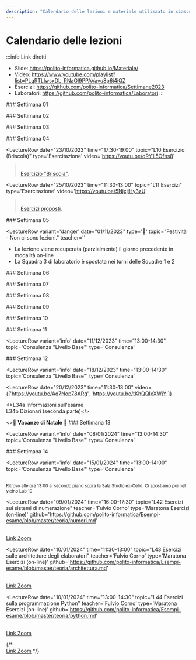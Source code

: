```yaml
---
description: "Calendario delle lezioni e materiale utilizzato in ciascuna lezione"
---
```



# Calendario delle lezioni

:::info Link diretti
- Slide: https://polito-informatica.github.io/Materiale/
- Video: https://www.youtube.com/playlist?list=PLqRTLlwsxDL_RNaOl9PPAVavu8p6j4iQZ
- Esercizi: https://github.com/polito-informatica/Settimane2023
- Laboratori: https://github.com/polito-informatica/Laboratori
:::


<LectureTable defaultTeacher="Fulvio Corno" defaultType="Lezione">

<LectureDivider>
### Settimana 01
</LectureDivider>

<LectureRow
    date="02/10/2023" time="17:30-19:00"
    topic="L01a Introduzione al corso"
    pdf="https://polito-informatica.github.io/Materiale/Unita'%200%20-%20Introduzione%20al%20corso%20(Corno).pdf"
    video='https://youtu.be/f3tehZZBNSA'
/>

<LectureRow
    date="02/10/2023" 
    topic="L01b L'ecosistema Python"
    type='Video'
    video='https://youtu.be/dNYvofNN98c'
/>

<LectureRow
    date="02/10/2023" 
    topic="L01c Informazioni pratiche"
    type='Video'
    video='https://youtu.be/2GMNC7sC_50'
/>

<LectureRow
    date="04/10/2023"  time='11:30-13:00'
    topic="L02 Programmazione, Algoritmi, Pseudo-Codice"
    type='Lezione'
    pdf='https://polito-informatica.github.io/Materiale/P1-La_Programmazione.pdf'
    video='https://youtu.be/_mTIX5UXMFI'
/>

<LectureRow
    date="04/10/2023" time='13:00-14:30'
    topic="L03 Diagrammi di flusso. Introduzione a Python."
    type='Lezione'
    video='https://youtu.be/qGZOWUclzns'
/>

<LectureRow 
    date='' time=''
    topic='Esercizi della settimana'
    teacher='' type=''
    zip='https://github.com/polito-informatica/Settimane2023/raw/main/Settimana01.zip'
/>

<LectureDivider>
### Settimana 02
</LectureDivider>

<LectureRow
    date="09/10/2023" time="17:30-19:00"
    topic="L04 Variabili e valori. Numeri e espressioni"
    pdf="https://polito-informatica.github.io/Materiale/P2-Numeri_e_stringhe.pdf"
    video='https://youtu.be/UBe14inzNU4'
/>

<LectureRow
    date="10/10/2023" time=""
    topic='Numeri Complessi'
    type='Video Extra'
    video='https://youtu.be/FR5ETBIYodQ'
/>

<LectureRow
    date="11/10/2023" time="11:30-13:00"
    topic="L05 Esercizio su espressioni. Introduzione alle Stringhe"
    video='https://youtu.be/fnLDHDVkOwU'
/>

<LectureRow
    date="11/10/2023" time="13:00-14:30"
    topic="L06 Operazioni sulle stringhe"
    video='https://youtu.be/u0BTBG9uQ-Y'
/>

<LectureRow
    date="11/10/2023" time="16:00-17:30"
    topic="Lab01 - Squadra 3 - Flow chart e primi programmi"
    teacher='Roberta Bardini'
    type='Laboratorio'
    pdf='https://github.com/polito-informatica/Laboratori/blob/main/Lab01/Lab01_testo.pdf?raw=true'
/>

<LectureRow
    date="12/10/2023" time="11:30-13:00"
    topic="Lab01 - Squadra 1 - Flow chart e primi programmi"
    teacher='Roberta Bardini'
    type='Laboratorio'
    pdf='https://github.com/polito-informatica/Laboratori/blob/main/Lab01/Lab01_testo.pdf?raw=true'
/>

<LectureRow
    date="12/10/2023" time="13:00-14:30"
    topic="Lab01 - Squadra 2 - Flow chart e primi programmi"
    teacher='Roberta Bardini'
    type='Laboratorio'
    pdf='https://github.com/polito-informatica/Laboratori/blob/main/Lab01/Lab01_testo.pdf?raw=true'
/>

<LectureRow 
    date='' time=''
    topic='Esercizi della settimana'
    teacher='' type=''
    zip='https://github.com/polito-informatica/Settimane2023/raw/main/Settimana02.zip'
/>

<LectureDivider>
### Settimana 03
</LectureDivider>

<LectureRow
    date="16/10/2023" time="17:30-19:00"
    topic="L07 Rappresentazione dell'informazione"
    pdf="https://polito-informatica.github.io/Materiale/T1-Rappresentazione_dati.pdf"
    type='Lezione on-line'
    video='https://youtu.be/hN0bjnQ0SL4'
/>

<LectureRow
    date="17/10/2023" time=""
    topic='Calcolo simbolico (SymPy)'
    type='Video Extra'
    video='https://youtu.be/qQc83MPkscI'
/>

<LectureRow
    date="18/10/2023" time="11:30-13:00"
    topic="L08 Input. Formattazione output. Decisioni (if)."
    pdf='https://polito-informatica.github.io/Materiale/P3-Decisioni.pdf'
    video='https://youtu.be/cIxbZjwEt4w'
/>

<LectureRow
    date="18/10/2023" time="13:00-14:30"
    topic="L09 Confronti. Espressioni booleane."
    video='https://youtu.be/cIxbZjwEt4w'
/>

<LectureRow
    date="18/10/2023" time="16:00-17:30"
    topic="Lab02 - Squadra 3 - Variabili, aritmetica, stringhe"
    teacher='Roberta Bardini'
    type='Laboratorio'
    pdf='https://github.com/polito-informatica/Laboratori/blob/main/Lab02/Lab02_testo.pdf?raw=true'
/>

<LectureRow
    date="19/10/2023" time="11:30-13:00"
    topic="Lab02 - Squadra 1 - Variabili, aritmetica, stringhe"
    teacher='Roberta Bardini'
    type='Laboratorio'
    pdf='https://github.com/polito-informatica/Laboratori/blob/main/Lab02/Lab02_testo.pdf?raw=true'
/>

<LectureRow
    date="19/10/2023" time="13:00-14:30"
    topic="Lab02 - Squadra 2 - Variabili, aritmetica, stringhe"
    teacher='Roberta Bardini'
    type='Laboratorio'
    pdf='https://github.com/polito-informatica/Laboratori/blob/main/Lab02/Lab02_testo.pdf?raw=true'
/>

<LectureRow 
    date='' time=''
    topic='Esercizi della settimana'
    teacher='' type=''
    zip='https://github.com/polito-informatica/Settimane2023/raw/main/Settimana03.zip'
/>

<LectureDivider>
### Settimana 04
</LectureDivider>

<LectureRow
    date="23/10/2023" time="17:30-19:00"
    topic="L10 Esercizio (Briscola)"
    type='Esercitazione'
    video='https://youtu.be/dRY1i5Ofns8'
><br/><a href='https://github.com/polito-informatica/Settimane2023/blob/main/Settimana03/briscola.md'>Esercizio "Briscola"</a>. </LectureRow>

<LectureRow
    date="25/10/2023" time="11:30-13:00"
    topic="L11 Esercizi"
    type='Esercitazione'
    video='https://youtu.be/5NjxjlHy3zU'
><br/><a href='https://github.com/polito-informatica/Settimane2023/blob/main/Settimana04/esercizi.md'>Esercizi proposti</a>.</LectureRow>

<LectureRow
    date="25/10/2023" time="13:00-14:30"
    topic="L12 Cicli while"
    pdf='https://polito-informatica.github.io/Materiale/P4-Cicli.pdf'
    video='https://youtu.be/ZXS34El6d6c'
/>

<LectureRow
    date="25/10/2023" time="16:00-17:30"
    topic="Lab03 - Squadra 3 - Espressioni. Costrutti condizionali."
    teacher='Roberta Bardini'
    type='Laboratorio'
    pdf='https://github.com/polito-informatica/Laboratori/blob/main/Lab03/Lab03_testo.pdf?raw=true'
/>

<LectureRow
    date="26/10/2023" time="11:30-13:00"
    topic="Lab03 - Squadra 1 - Espressioni. Costrutti condizionali."
    teacher='Roberta Bardini'
    type='Laboratorio'
    pdf='https://github.com/polito-informatica/Laboratori/blob/main/Lab03/Lab03_testo.pdf?raw=true'
/>

<LectureRow
    date="26/10/2023" time="13:00-14:30"
    topic="Lab03 - Squadra 2 - Espressioni. Costrutti condizionali."
    teacher='Lorenzo Martini'
    type='Laboratorio'
    pdf='https://github.com/polito-informatica/Laboratori/blob/main/Lab03/Lab03_testo.pdf?raw=true'
/>

<LectureRow
    date="27/10/2023" time=""
    topic='Espressioni Regolari (Regex)'
    type='Video Extra'
    video='https://youtu.be/6ypb-rkIt_Q'
/>

<LectureRow 
    date='' time=''
    topic='Esercizi della settimana'
    teacher='' type=''
    zip='https://github.com/polito-informatica/Settimane2023/raw/main/Settimana04.zip'
/>

<LectureDivider>
### Settimana 05
</LectureDivider>


<LectureRow
    date="30/10/2023" time="17:30-19:00"
    topic="L13 Cicli while (parte 2)"
    video='https://youtu.be/8Ro0QRlUmeM'
/>

<LectureRow
    variant='warning'
    date="31/10/2023" time="16:00-17:30"
    topic="L14 Rappresentazione dell'informazione (seconda parte)"
    type='Lezione on-line'
    video='https://youtu.be/oOTIgdbmoxU'
/>


<LectureRow
    variant='danger'
    date="01/11/2023"
    type='🎃'
    topic="Festività - Non ci sono lezioni."
    teacher=''
>
<ul style={{'lineHeight':'95%', 'fontSize': '90%', 'marginBottom':'3pt'}}>
<li>La lezione viene recuperata (parzialmente) il giorno precedente in modalità on-line</li>
<li>La Squadra 3 di laboratorio è spostata nei turni delle Squadre 1 e 2</li>
</ul>
</LectureRow>

<LectureRow
    date="02/11/2023" time="11:30-13:00"
    topic="Lab04 - Squadra 1 + Squadra 3 - Cicli while e for"
    teacher='Roberta Bardini'
    type='Laboratorio'
    pdf='https://github.com/polito-informatica/Laboratori/blob/main/Lab04/Lab04_testo.pdf?raw=true'
/>

<LectureRow
    date="02/11/2023" time="13:00-14:30"
    topic="Lab04 - Squadra 2 + Squadra 3 - Cicli while e for"
    teacher='Lorenzo Martini'
    type='Laboratorio'
    pdf='https://github.com/polito-informatica/Laboratori/blob/main/Lab04/Lab04_testo.pdf?raw=true'
/>

<LectureRow 
    date='' time=''
    topic='Esercizi della settimana'
    teacher='' type=''
    zip='https://github.com/polito-informatica/Settimane2023/raw/main/Settimana05.zip'
/>

<LectureDivider>
### Settimana 06
</LectureDivider>


<LectureRow
    date="06/11/2023" time="17:30-19:00"
    topic="L15 Esercizi sui cicli"
    teacher='Roberta Bardini'
    video='https://youtu.be/ELjJ53BETRA'
/>

<LectureRow
    date="08/11/2023" time="11:30-13:00"
    topic="L16 Cicli 'for'. Cicli annidati."
    video='https://youtu.be/uwJOBomsyws'
/>

<LectureRow
    date="08/11/2023" time="13:00-14:30"
    topic="L17 Esercizi sui cicli (nomi propri)"
    video='https://youtu.be/TesvXIwuoHw'
/>

<LectureRow
    date="08/11/2023" time="16:00-17:30"
    topic="Lab05 - Squadra 3 - Ripasso Condizionali e Cicli."
    teacher='Fulvio Corno'
    type='Laboratorio'
    pdf='https://github.com/polito-informatica/Laboratori/blob/main/Lab05/Lab05_testo.pdf?raw=true'
/>

<LectureRow
    date="09/11/2023" time="11:30-13:00"
    topic="Lab05 - Squadra 1 - Ripasso Condizionali e Cicli."
    teacher='Lorenzo Martini'
    type='Laboratorio'
    pdf='https://github.com/polito-informatica/Laboratori/blob/main/Lab05/Lab05_testo.pdf?raw=true'
/>

<LectureRow
    date="09/11/2023" time="13:00-14:30"
    topic="Lab05 - Squadra 2 - Ripasso Condizionali e Cicli."
    teacher='Lorenzo Martini'
    type='Laboratorio'
    pdf='https://github.com/polito-informatica/Laboratori/blob/main/Lab05/Lab05_testo.pdf?raw=true'
/>

<LectureRow 
    date='' time=''
    topic='Esercizi della settimana'
    teacher='' type=''
    zip='https://github.com/polito-informatica/Settimane2023/raw/main/Settimana06.zip'
/>

<LectureDivider>
### Settimana 07
</LectureDivider>


<LectureRow
    date="13/11/2023" time="17:30-19:00"
    topic="L18 Funzioni"
    pdf='https://polito-informatica.github.io/Materiale/P5-Funzioni.pdf'
    video='https://youtu.be/nuIXhT0t28Q'
/>

<LectureRow
    date="15/11/2023" time="11:30-13:00"
    topic="L19 Introduzione alle Liste"
    pdf='https://polito-informatica.github.io/Materiale/P6-Liste_e_Tabelle.pdf'
    video='https://youtu.be/WSI90K-Olqk'
/>

<LectureRow
    date="15/11/2023" time="13:00-14:30"
    topic="L20 Funzioni e metodi sulle liste"
    video='https://youtu.be/VZAnBgpwnr8'
/>

<LectureRow
    date="15/11/2023" time="16:00-17:30"
    topic="Lab06 - Squadra 3 - Funzioni."
    teacher='Roberta Bardini'
    type='Laboratorio'
    pdf='https://github.com/polito-informatica/Laboratori/blob/main/Lab06/Lab06_testo.pdf?raw=true'
/>

<LectureRow
    date="16/11/2023" time="11:30-13:00"
    topic="Lab06 - Squadra 1 - Funzioni."
    teacher='Lorenzo Martini'
    type='Laboratorio'
    pdf='https://github.com/polito-informatica/Laboratori/blob/main/Lab06/Lab06_testo.pdf?raw=true'
/>

<LectureRow
    date="16/11/2023" time="13:00-14:30"
    topic="Lab06 - Squadra 2 - Funzioni."
    teacher='Lorenzo Martini'
    type='Laboratorio'
    pdf='https://github.com/polito-informatica/Laboratori/blob/main/Lab06/Lab06_testo.pdf?raw=true'
/>

<LectureRow 
    date='' time=''
    topic='Esercizi della settimana'
    teacher='' type=''
    zip='https://github.com/polito-informatica/Settimane2023/raw/main/Settimana07.zip'
/>

<LectureDivider>
### Settimana 08
</LectureDivider>


<LectureRow
    date="20/11/2023" time="17:30-19:00"
    topic="L21 Esercizi sulle liste"
    teacher='Roberta Bardini'
    video='https://youtu.be/7QnXEefP9PQ'
/>

<LectureRow
    date="22/11/2023" time="11:30-13:00"
    topic="L22 Operazioni sulle liste. Comprehension. Liste e funzioni."
    video='https://youtu.be/D3Inh12GdQ8'
/>

<LectureRow
    date="22/11/2023" time="13:00-14:30"
    topic="L23 Liste e funzioni. Tuple. Esercizio."
    video='https://youtu.be/eUgE9QEycZU'
/>

<LectureRow
    date="22/11/2023" time="16:00-17:30"
    topic="Lab07 - Squadra 3 - Liste."
    teacher='Roberta Bardini'
    type='Laboratorio'
    pdf='https://github.com/polito-informatica/Laboratori/blob/main/Lab07/Lab07_testo.pdf?raw=true'
/>

<LectureRow
    date="23/11/2023" time="11:30-13:00"
    topic="Lab07 - Squadra 1 - Liste."
    teacher='Lorenzo Martini'
    type='Laboratorio'
    pdf='https://github.com/polito-informatica/Laboratori/blob/main/Lab07/Lab07_testo.pdf?raw=true'
/>

<LectureRow
    date="23/11/2023" time="13:00-14:30"
    topic="Lab07 - Squadra 2 - Liste."
    teacher='Lorenzo Martini'
    type='Laboratorio'
    pdf='https://github.com/polito-informatica/Laboratori/blob/main/Lab07/Lab07_testo.pdf?raw=true'
/>

<LectureRow 
    date='' time=''
    topic='Esercizi della settimana'
    teacher='' type=''
    zip='https://github.com/polito-informatica/Settimane2023/raw/main/Settimana08.zip'
/>

<LectureDivider>
### Settimana 09
</LectureDivider>


<LectureRow
    variant='danger'
    date="27/11/2023" time="17:30-19:00"
    topic="Lezione posticipata al 29/11 ore 08:30 (scambio con Chimica)"
    teacher=''
/>

<LectureRow
    variant='warning'
    date="29/11/2023" time="08:30-10:00"
    topic="L24 Esercizi sulle liste II"
    teacher='Roberta Bardini'
    video='https://youtu.be/vL0b4bSluWw'
/>

<LectureRow
    date="29/11/2023" time="11:30-13:00"
    topic="L25 Introduzione alle tabelle"
    video='https://youtu.be/nIIWImaqdvw'
/>

<LectureRow
    date="29/11/2023" time="13:00-14:30"
    topic="L26 Esercizio sulle tabelle (Campo minato)"
    type='Esercitazione'
    video='https://youtu.be/VUSpWNzuDlk'
/>

<LectureRow
    date="29/11/2023" time="16:00-17:30"
    topic="Lab08 - Squadra 3 - Liste, Tabelle."
    teacher='Roberta Bardini'
    type='Laboratorio'
    pdf='https://github.com/polito-informatica/Laboratori/blob/main/Lab08/Lab08_testo.pdf?raw=true'
/>

<LectureRow
    date="29/11/2023" time="11:30-13:00"
    topic="Lab08 - Squadra 1 - Liste, Tabelle."
    teacher='Lorenzo Martini'
    type='Laboratorio'
    pdf='https://github.com/polito-informatica/Laboratori/blob/main/Lab08/Lab08_testo.pdf?raw=true'
/>

<LectureRow
    date="29/11/2023" time="13:00-14:30"
    topic="Lab08 - Squadra 2 - Liste, Tabelle."
    teacher='Lorenzo Martini'
    type='Laboratorio'
    pdf='https://github.com/polito-informatica/Laboratori/blob/main/Lab08/Lab08_testo.pdf?raw=true'
/>

<LectureRow 
    date='' time=''
    topic='Esercizi della settimana'
    teacher='' type=''
    zip='https://github.com/polito-informatica/Settimane2023/raw/main/Settimana09.zip'
/>


<LectureDivider>
### Settimana 10
</LectureDivider>

<LectureRow
    date="04/12/2023" time="17:30-19:00"
    topic="L27 Introduzione ai file"
    pdf='https://polito-informatica.github.io/Materiale/P7-File_e_Eccezioni.pdf'
    video='https://youtu.be/-qaMUck5Yc0'
/>

<LectureRow
    date="06/12/2023" time="11:30-13:00"
    topic="L28 Elaborazione di file di testo"
    video='https://youtu.be/iENCH5w2BQU'
/>

<LectureRow
    date="06/12/2023" time="13:00-14:30"
    topic="L29 Risoluzione tema d'esame: 'Tempesta'"
    github='https://github.com/polito-informatica/Esempi-esame/tree/master/esami2022-23/tempesta'
    type='Esercitazione'
    video='https://youtu.be/YMGekKwgfwA'
/>

<LectureRow
    date="06/12/2023" time="16:00-17:30"
    topic="Lab09 - Squadra 3 - Ripasso Cicli, Liste, Tabelle."
    teacher='Roberta Bardini'
    type='Laboratorio'
    pdf='https://github.com/polito-informatica/Laboratori/blob/main/Lab09/Lab09_testo.pdf?raw=true'
/>

<LectureRow
    date="07/12/2023" time="11:30-13:00"
    topic="Lab09 - Squadra 1 - Ripasso Cicli, Liste, Tabelle."
    teacher='Roberta Bardini'
    type='Laboratorio'
    pdf='https://github.com/polito-informatica/Laboratori/blob/main/Lab09/Lab09_testo.pdf?raw=true'
/>

<LectureRow
    date="07/12/2023" time="13:00-14:30"
    topic="Lab09 - Squadra 2 - Ripasso Cicli, Liste, Tabelle."
    teacher='Roberta Bardini'
    type='Laboratorio'
    pdf='https://github.com/polito-informatica/Laboratori/blob/main/Lab09/Lab09_testo.pdf?raw=true'
/>

<LectureRow 
    date='' time=''
    topic='Esercizi della settimana'
    teacher='' type=''
    zip='https://github.com/polito-informatica/Settimane2023/raw/main/Settimana10.zip'
/>

<LectureDivider>
### Settimana 11
</LectureDivider>

<LectureRow variant='info'
    date="11/12/2023" time="13:00-14:30"
    topic='Consulenza "Livello Base"'
    type='Consulenza'
></LectureRow>

<LectureRow
    date="11/12/2023" time="17:30-19:00"
    topic="L30 Esercizio su file di testo (Popolazione)"
    type='Esercitazione'
    teacher='Fulvio Corno'
    video='https://youtu.be/EJkAjS_7MAY'
/>

<LectureRow
    date="13/12/2023" time="11:30-13:00"
    topic="L31 File CSV"
    video='https://youtu.be/sIuUFZJH22Y'
/>

<LectureRow
    date="13/12/2023" time="13:00-14:30"
    topic="L32 Eccezioni"
    video='https://youtu.be/jxXGYWm5V14'
/>

<LectureRow
    date="13/12/2023" time="16:00-17:30"
    topic="Lab10 - Squadra 3 - File, eccezioni."
    teacher='Lorenzo Martini'
    type='Laboratorio'
    pdf='https://github.com/polito-informatica/Laboratori/blob/main/Lab10/Lab10_testo.pdf?raw=true'
/>

<LectureRow
    date="14/12/2023" time="11:30-13:00"
    topic="Lab10 - Squadra 1 - File, eccezioni."
    teacher='Lorenzo Martini'
    type='Laboratorio'
    pdf='https://github.com/polito-informatica/Laboratori/blob/main/Lab10/Lab10_testo.pdf?raw=true'
/>

<LectureRow
    date="14/12/2023" time="13:00-14:30"
    topic="Lab10 - Squadra 2 - File, eccezioni."
    teacher='Lorenzo Martini'
    type='Laboratorio'
    pdf='https://github.com/polito-informatica/Laboratori/blob/main/Lab10/Lab10_testo.pdf?raw=true'
/>

<LectureRow 
    date='' time=''
    topic='Esercizi della settimana'
    zip='https://github.com/polito-informatica/Settimane2023/raw/main/Settimana11.zip'
    teacher='' type=''
/>

<LectureDivider>
### Settimana 12
</LectureDivider>

<LectureRow variant='info'
    date="18/12/2023" time="13:00-14:30"
    topic='Consulenza "Livello Base"'
    type='Consulenza'
></LectureRow>

<LectureRow
    date="18/12/2023" time="17:30-19:00"
    topic="L33 Insiemi. Dizionari (prima parte)"
    pdf='https://polito-informatica.github.io/Materiale/P8-Strutture_dati_complesse.pdf'
    video='https://youtu.be/VTtox20aYiA'
/>

<LectureRow
    date="20/12/2023" time="11:30-13:00"
    video={['https://youtu.be/Aq7Nop78ARg', 'https://youtu.be/tKhQQIxXWjY']}
>
<>L34a Informazioni sull'esame<br/>
L34b Dizionari (seconda parte)</>
</LectureRow>

<LectureRow
    date="20/12/2023" time="13:00-14:30"
    topic="L35 Ordinamenti avanzati. Strutture dati complesse."
    video='https://youtu.be/jViNWMTWgAE'
/>

<LectureRow
    date="20/12/2023" time="16:00-17:30"
    topic="Lab11 - Squadra 3 - Insiemi e dizionari."
    teacher='Fulvio Corno'
    type='Laboratorio'
    pdf='https://github.com/polito-informatica/Laboratori/blob/main/Lab11/Lab11_testo.pdf?raw=true'
/>

<LectureRow
    date="21/12/2023" time="11:30-13:00"
    topic="Lab11 - Squadra 1 - Insiemi e dizionari."
    teacher='Lorenzo Martini'
    type='Laboratorio'
    pdf='https://github.com/polito-informatica/Laboratori/blob/main/Lab11/Lab11_testo.pdf?raw=true'
/>

<LectureRow
    date="21/12/2023" time="13:00-14:30"
    topic="Lab11 - Squadra 2 - Insiemi e dizionari."
    teacher='Lorenzo Martini'
    type='Laboratorio'
    pdf='https://github.com/polito-informatica/Laboratori/blob/main/Lab11/Lab11_testo.pdf?raw=true'
/>

<LectureRow 
    date='' time=''
    topic='Esercizi della settimana'
    zip='https://github.com/polito-informatica/Settimane2023/raw/main/Settimana12.zip'
    teacher='' type=''
/>


<LectureRow variant='danger' type='Vacanza' teacher='🎅'>
<>🎍 <strong>Vacanze di Natale</strong> 🎍</>
</LectureRow>


<LectureDivider>
### Settimana 13
</LectureDivider>

<LectureRow variant='info'
    date="08/01/2024" time="13:00-14:30"
    topic='Consulenza "Livello Base"'
    type='Consulenza'
></LectureRow>


<LectureRow
    date="08/01/2024" time="17:30-19:00"
    topic="L36 Architettura degli elaboratori"
    pdf='https://polito-informatica.github.io/Materiale/T2-Architettura.pdf'
    video='https://youtu.be/nNLIDES0VH8'
/>

<LectureRow
    date="10/01/2024" time="11:30-13:00"
    topic="L37 Risoluzione tema d'esame: 'Pedaggi Autostradali'"
    type='Esercitazione'
    video='https://youtu.be/PJGzeYwsx-I'
    github='https://github.com/polito-informatica/Settimane2023/tree/main/Settimana13/pedaggi_autostradali'
/>

<LectureRow
    date="10/01/2024" time="13:00-14:30"
    topic="L38 Risoluzione tema d'esame: 'Il viaggio della slitta'"
    type='Esercitazione'
    video='https://youtu.be/jg1p5iBM0s8'
    github='https://github.com/polito-informatica/Settimane2023/tree/main/Settimana13/viaggio_della_slitta'
/>

<LectureRow
    date="10/01/2024" time="16:00-17:30"
    topic="Lab12 - Squadra 3 - Simulazione d'esame - Su piattaforma Moodle"
    teacher='Lorenzo Martini'
    type="Simulazione d'esame"
/>

<LectureRow
    date="11/01/2024" time="11:30-13:00"
    topic="Lab12 - Squadra 1 - Simulazione d'esame - Su piattaforma Moodle"
    teacher='Lorenzo Martini'
    type="Simulazione d'esame"
/>

<LectureRow
    date="11/01/2024" time="13:00-14:30"
    topic="Lab12 - Squadra 2 - Simulazione d'esame - Su piattaforma Moodle"
    teacher='Lorenzo Martini'
    type="Simulazione d'esame"
/>

<LectureRow 
    date='' time=''
    topic='Esercizi della settimana'
    zip='https://github.com/polito-informatica/Settimane2023/raw/main/Settimana13.zip'
    teacher='' type=''
/>

<LectureDivider>
### Settimana 14
</LectureDivider>

<LectureRow variant='info'
    date="15/01/2024" time="13:00-14:00"
    topic='Consulenza "Livello Base"'
    type='Consulenza'
>
<br/><small>Ritrovo alle ore 13:00 al secondo piano sopra la <Link to='https://www.polito.it/ateneo/chi-siamo/sedi-e-mappe?bl_id=TO_CIT11&fl_id=XPTE&rm_id=062'>Sala Studio ex-Celid</Link>. Ci spostiamo poi nel vicino <Link to='https://www.polito.it/ateneo/chi-siamo/sedi-e-mappe?bl_id=TO_CIT11&fl_id=XP02&rm_id=161&lang=it'>Lab 10</Link></small>
</LectureRow>


<LectureRow
    date="15/01/2024" time="17:30-19:00"
    topic="L39 Risoluzione simulazione d'esame: 'Intelligenza demenziale'"
    github='https://github.com/polito-informatica/Settimane2023/tree/main/Settimana14/intelligenza_demenziale'
    video='https://youtu.be/Aix4kmj07H8'
    type='Esercitazione'
/>

<LectureRow
    date="16/01/2024" time="11:30-13:00"
    topic="L40 Risoluzione tema d'esame"
    type='Esercitazione'
/>

<LectureRow
    date="16/01/2024" time="13:00-14:30"
    topic="L41 Risoluzione tema d'esame"
    type='Esercitazione'
/>

<LectureRow
    date="09/01/2024" time="16:00-17:30"
    topic="L42 Esercizi sui sistemi di numerazione"
    teacher='Fulvio Corno'
    type='Maratona Esercizi (on-line)'
    github='https://github.com/polito-informatica/Esempi-esame/blob/master/teoria/numeri.md'
>
<br/><a href='https://polito-it.zoom.us/j/86175075461?pwd=dXd6RFVVSEVCYWRSUjkzckRGUmFTZz09'>Link Zoom</a>
</LectureRow>

<LectureRow
    date="10/01/2024" time="11:30-13:00"
    topic="L43 Esercizi sulle architetture degli elaboratori"
    teacher='Fulvio Corno'
    type='Maratona Esercizi (on-line)'
    github='https://github.com/polito-informatica/Esempi-esame/blob/master/teoria/architettura.md'
>
<br/><a href='https://polito-it.zoom.us/j/86175075461?pwd=dXd6RFVVSEVCYWRSUjkzckRGUmFTZz09'>Link Zoom</a>
</LectureRow>

<LectureRow
    date="10/01/2024" time="13:00-14:30"
    topic="L44 Esercizi sulla programmazione Python"
    teacher='Fulvio Corno'
    type='Maratona Esercizi (on-line)'
    github='https://github.com/polito-informatica/Esempi-esame/blob/master/teoria/python.md'
>
<br/><a href='https://polito-it.zoom.us/j/86175075461?pwd=dXd6RFVVSEVCYWRSUjkzckRGUmFTZz09'>Link Zoom</a>
</LectureRow>

<LectureRow 
    date='' time=''
    topic='Esercizi della settimana'
    teacher='' type=''
/>



</LectureTable>

{/* <br/><a href='https://polito-it.zoom.us/j/86175075461?pwd=dXd6RFVVSEVCYWRSUjkzckRGUmFTZz09'>Link Zoom</a> */}